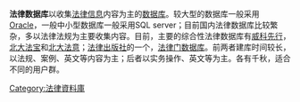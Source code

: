 '''法律数据库'''以收集[[法律|法律]][[信息|信息]]内容为主的[[数据库|数据库]]。较大型的数据库一般采用[[Oracle|Oracle]]，一般中小型数据库一般采用SQL server；目前国内法律数据库比较繁杂，多以法律法规为主要收集内容。目前，主要的综合性法律数据库有[[威科先行|威科先行]]，[[北大法宝|北大法宝]]和[[北大法意|北大法意]]；[[法律出版社|法律出版社]]的一个，[[法律门数据库|法律门数据库]]。前两者建库时间较长，以法规、案例、英文等内容为主；后者以实务操作、英文等为主。各有千秋，适合不同的用户群。

[[Category:法律資料庫|Category:法律資料庫]]